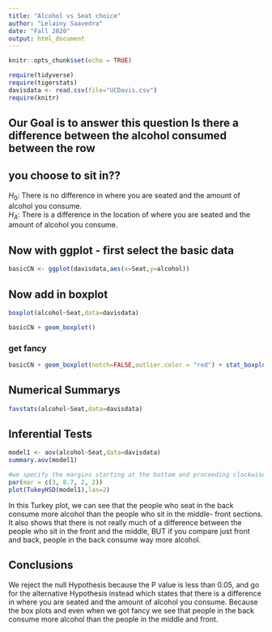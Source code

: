 ```yaml
---
title: "Alcohol vs Seat choice"
author: "Lelainy Saavedra"
date: "Fall 2020"
output: html_document
---
```


```r
knitr::opts_chunk$set(echo = TRUE)
```

```r
require(tidyverse)
require(tigerstats)
davisdata <- read.csv(file="UCDavis.csv") 
require(knitr)
```
## Our Goal is to answer this question Is there a difference between the alcohol consumed between the row
## you choose to sit in??
$H_0$: There is no difference in where you are seated and the amount of alcohol you consume.  
$H_A$: There is a difference in the location of where you are seated and the amount of alcohol you consume.

## Now with ggplot - first select the basic data
```r
basicCN <- ggplot(davisdata,aes(x=Seat,y=alcohol))

```

## Now add in boxplot

```r
boxplot(alcohol~Seat,data=davisdata)
```

```r
basicCN + geom_boxplot()
```
  
  
### get fancy  

```r
basicCN + geom_boxplot(notch=FALSE,outlier.color = "red") + stat_boxplot(geom ='errorbar') + labs(title="Fancy notch boxplot \n with 2 lines")
```

## Numerical Summarys 

```r
favstats(alcohol~Seat,data=davisdata)
```

## Inferential Tests
```r
model1 <- aov(alcohol~Seat,data=davisdata)
summary.aov(model1)
```
```r
#we specify the margins starting at the bottom and proceeding clockwise - thus 8.7 is the left side margin to hold the names of the factors
par(mar = c(3, 8.7, 2, 2))
plot(TukeyHSD(model1),las=2)
```


In this Turkey plot, we can see that the people who seat in the back consume more alcohol than the people who sit in the middle- front sections. It also shows that there is not really much of a difference between the people who sit in the front and the middle, BUT if you compare just front and back, people in the back consume way more alcohol.


## Conclusions  
We reject the null Hypothesis because the P value is less than     0.05, and go for the alternative Hypothesis instead which   states that  there is a difference in where you are seated and   the amount of alcohol you consume. Because the box plots and   even when we got fancy we see that people in the back consume   more alcohol than the people in the middle and front.    




